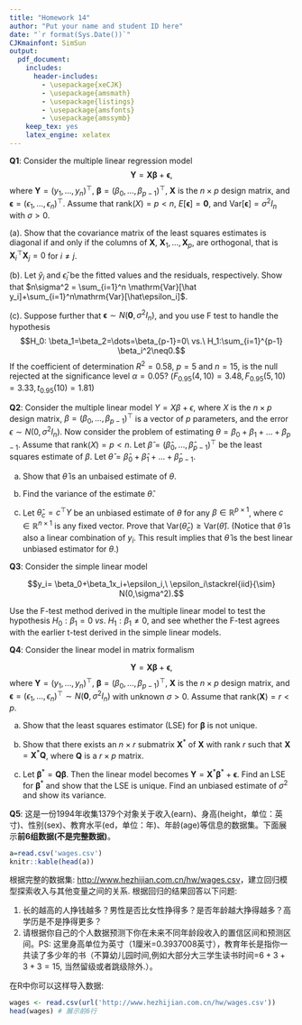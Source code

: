 ```yaml
---
title: "Homework 14"
author: "Put your name and student ID here"
date: "`r format(Sys.Date())`"
CJKmainfont: SimSun
output:
  pdf_document: 
    includes:
      header-includes:
        - \usepackage{xeCJK}
        - \usepackage{amsmath}
        - \usepackage{listings}
        - \usepackage{amsfonts}
        - \usepackage{amssymb}
    keep_tex: yes
    latex_engine: xelatex
---
```


**Q1**: Consider the multiple linear regression model
$$
\boldsymbol{Y} = \boldsymbol{X}\boldsymbol {\beta} + \boldsymbol\epsilon,
$$
where $\boldsymbol Y=(y_1,\dots,y_n)^\top$, $\boldsymbol\beta=(\beta_0,\dots,\beta_{p-1})^\top$, $\boldsymbol X$ is the $n\times p$ design matrix, and $\boldsymbol\epsilon=(\epsilon_1,\dots,\epsilon_n)^\top$. Assume that $\mathrm{rank}(X)=p<n$, $E[\boldsymbol\epsilon]=\boldsymbol 0$, and $\mathrm{Var}[\boldsymbol\epsilon]= \sigma^2 I_n$ with $\sigma>0$.

(a). Show that the covariance matrix of the least squares estimates is diagonal if and only if the columns of $\boldsymbol{X}$, $\boldsymbol{X}_1,\dots,\boldsymbol{X}_p$, are orthogonal, that is $\boldsymbol{X}_i^\top \boldsymbol{X}_j=0$ for $i\neq j$. 

(b). Let $\hat y_i$ and $\hat\epsilon_i$ be the fitted values and the residuals, respectively. Show that $n\sigma^2 = \sum_{i=1}^n \mathrm{Var}[\hat y_i]+\sum_{i=1}^n\mathrm{Var}[\hat\epsilon_i]$.

(c). Suppose further that $\boldsymbol\epsilon\sim N(\boldsymbol 0,\sigma^2 I_n)$, and you use F test to handle the hypothesis
$$H_0: \beta_1=\beta_2=\dots=\beta_{p-1}=0\ vs.\ H_1:\sum_{i=1}^{p-1} \beta_i^2\neq0.$$
If the coefficient of determination $R^2=0.58$, $p = 5$ and $n=15$, is the null rejected at the significance level $\alpha =0.05$? 
($F_{0.95}(4,10)=3.48,F_{0.95}(5,10)=3.33,t_{0.95}(10)=1.81$)


**Q2**: Consider the multiple linear model $Y = X\beta +\epsilon$, where $X$ is the $n\times p$ design matrix, $\beta=(\beta_0,\dots,\beta_{p-1})^\top$ is a vector of $p$ parameters, and the error $\epsilon\sim N(0,\sigma^2 I_n)$.
Now consider the problem of estimating $\theta = \beta_0+\beta_1+\dots+\beta_{p-1}$. Assume that $\mathrm{rank}(X)=p<n$. Let $\hat\beta=(\hat\beta_0,\dots,\hat\beta_{p-1})^\top$ be the least squares estimate of $\beta$. Let $\hat\theta=\hat\beta_0+\hat\beta_1+\dots+\hat\beta_{p-1}$.

(a) Show that $\hat\theta$ is an unbaised estimate of $\theta$.

(b) Find the variance of the estimate $\hat\theta$.

(c) Let $\hat\theta_c=c^\top Y$ be an unbiased estimate of $\theta$ for any $\beta\in \mathbb{R}^{p\times 1}$, where $c\in \mathbb{R}^{n\times 1}$ is any fixed vector. Prove that $\mathrm{Var}(\hat\theta_c)\ge \mathrm{Var}(\hat\theta)$. (Notice that $\hat\theta$ is also a linear combination of $y_i$. This result  implies that $\hat\theta$ is the best linear unbiased estimator for $\theta$.)

**Q3**: Consider the simple linear model

$$y_i= \beta_0+\beta_1x_i+\epsilon_i,\ \epsilon_i\stackrel{iid}{\sim} N(0,\sigma^2).$$

Use the F-test method derived in the multiple linear model to test the hypothesis $H_0:\beta_1=0\ vs.\ H_1:\beta_1\neq 0$, and see whether the F-test agrees with the earlier t-test derived in the simple linear models.


**Q4**: Consider the linear model in matrix formalism

$$
\boldsymbol{Y} = \boldsymbol{X}\boldsymbol {\beta} + \boldsymbol\epsilon,
$$
where $\boldsymbol Y=(y_1,\dots,y_n)^\top$, $\boldsymbol\beta=(\beta_0,\dots,\beta_{p-1})^\top$, $\boldsymbol X$ is the $n\times p$ design matrix, and $\boldsymbol\epsilon=(\epsilon_1,\dots,\epsilon_n)^\top\sim N(\boldsymbol 0,\sigma^2 I_n)$ with unknown $\sigma>0$. Assume that $\mathrm{rank}(\boldsymbol{X})=r<p$.


(a) Show that the least squares estimator (LSE) for $\boldsymbol\beta$ is not unique.

(b) Show that there exists an $n\times r$ submatrix $\boldsymbol{X}^*$ of $\boldsymbol{X}$ with rank $r$ such that $\boldsymbol{X}=\boldsymbol{X}^*\boldsymbol{Q}$, where $\boldsymbol{Q}$ is a $r\times p$ matrix. 

(c) Let $\boldsymbol\beta^* = \boldsymbol{Q\beta}$. Then the linear model becomes $\boldsymbol{Y} = \boldsymbol{X}^*\boldsymbol {\beta}^* + \boldsymbol\epsilon$. Find an LSE for $\boldsymbol\beta^*$ and show that the LSE is unique. Find an unbiased estimate of $\sigma^2$ and show its variance.

**Q5**: 这是一份1994年收集1379个对象关于收入(earn)、身高(height，单位：英寸)、性别(sex)、教育水平(ed，单位：年)、年龄(age)等信息的数据集。下面展示**前6组数据(不是完整数据)**。

```r
a=read.csv('wages.csv')
knitr::kable(head(a))
```

根据完整的数据集: [http://www.hezhijian.com.cn/hw/wages.csv](http://www.hezhijian.com.cn/hw/wages.csv)，建立回归模型探索收入与其他变量之间的关系. 根据回归的结果回答以下问题:

1. 长的越高的人挣钱越多？男性是否比女性挣得多？是否年龄越大挣得越多？高学历是不是挣得更多？ 
2. 请根据你自己的个人数据预测下你在未来不同年龄段收入的置信区间和预测区间。PS: 这里身高单位为英寸（1厘米=0.3937008英寸），教育年长是指你一共读了多少年的书（不算幼儿园时间,例如大部分大三学生读书时间=$6+3+3+3=15$, 当然留级或者跳级除外.）。


在R中你可以这样导入数据:
```r
wages <- read.csv(url('http://www.hezhijian.com.cn/hw/wages.csv'))
head(wages) # 展示前6行
```

